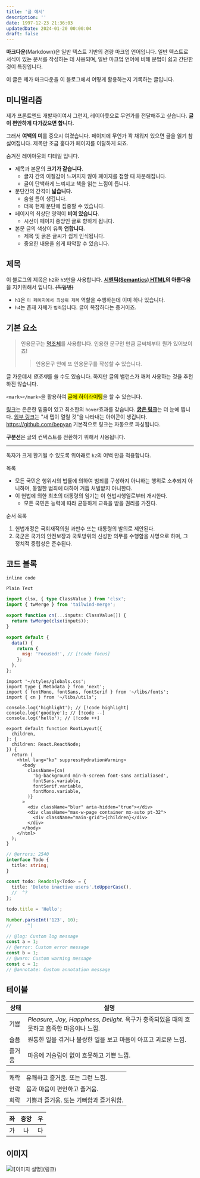 ```yaml
---
title: '글 예시'
description: ''
date: 1997-12-23 21:36:03
updatedDate: 2024-01-20 00:00:04
draft: false
---
```


**마크다운**(Markdown)은 일반 텍스트 기반의 경량 마크업 언어입니다. 일반 텍스트로 서식이 있는 문서를 작성하는 데 사용되며, 일반 마크업 언어에 비해 문법이 쉽고 간단한 것이 특징입니다.

이 글은 제가 마크다운을 이 블로그에서 어떻게 활용하는지 기록하는 글입니다.

## 미니멀리즘

제가 프론트엔드 개발자이여서 그런지, 레이아웃으로 무언가를 전달해주고 싶습니다.
**글이 편안하게 다가갔으면 합니다.**

그래서 **여백의 미**를 중요시 여겼습니다.
페이지에 무언가 꽉 채워져 있으면 글을 읽기 참 싫어집니다. 제목만 조금 훑다가 페이지를 이탈하게 되죠.

숨겨진 레이아웃의 디테일 입니다.

- 제목과 본문의 **크기가 같습니다.**
  - 글자 간의 이질감이 느껴지지 않아 페이지를 접할 때 차분해집니다.
  - 글이 단백하게 느껴지고 책을 읽는 느낌이 듭니다.
- 문단간의 간격이 **넓습니다.**
  - 숨쉴 틈이 생깁니다.
  - 더욱 현재 문단에 집중할 수 있습니다.
- 페이지의 최상단 영역이 **비여 있습니다.**
  - 시선이 페이지 중앙인 글로 향하게 됩니다.
- 본문 글의 색상이 유독 **연합니다.**
  - 제목 및 굵은 글씨가 쉽게 인식됩니다.
  - 중요한 내용을 쉽게 파악할 수 있습니다.

## 제목

이 블로그의 제목은 `h2`와 `h3`만을 사용합니다.
**[시멘틱(Semantics) HTML](https://developer.mozilla.org/docs/Glossary/Semantics)의 아름다움**을 지키위해서 입니다. ~~(직업병)~~

- `h1`은 `이 페이지에서 최상위 제목` 역할을 수행하는데 이미 하나 있습니다.
- `h4`는 존재 자체가 `범죄`입니다. 글이 복잡하다는 증거이죠.

## 기본 요소

> 인용문구는 [명조체](https://ko.wikipedia.org/wiki/%EB%AA%85%EC%A1%B0%EC%B2%B4)를 사용합니다.
> 인용한 문구인 만큼 글씨체부터 뭔가 있어보이죠!
>
> > 인용문구 안에 또 인용문구를 작성할 수 있습니다.

글 가운데서 *명조체*를 쓸 수도 있습니다.
하지만 글의 밸런스가 깨져 사용하는 것을 추천하진 않습니다.

`<mark></mark>`을 활용하여 <mark>글에 하이라이팅</mark>을 할 수 있습니다.

[링크](/)는 은은한 밑줄이 있고 최소한의 `hover`효과를 갖습니다.
[**굵은 링크**](/)는 더 눈에 띕니다.
[외부 링크](https://bepyan.me/)는 "새 탭이 열릴 것"을 나타내는 아이콘이 생깁니다.
https://github.com/bepyan 기본적으로 링크는 자동으로 파싱됩니다.

**구분선**은 글의 컨텍스트를 전환하기 위해서 사용됩니다.

---

독자가 크게 환기될 수 있도록 위아래로 `h2`의 여백 만큼 적용합니다.

목록

- 모든 국민은 행위시의 법률에 의하여 범죄를 구성하지 아니하는 행위로 소추되지 아니하며, 동일한 범죄에 대하여 거듭 처벌받지 아니한다.
- 이 헌법에 의한 최초의 대통령의 임기는 이 헌법시행일로부터 개시한다.
  - 모든 국민은 능력에 따라 균등하게 교육을 받을 권리를 가진다.

순서 목록

1. 헌법개정은 국회재적의원 과반수 또는 대통령의 발의로 제안된다.
2. 국군은 국가의 안전보장과 국토방위의 신성한 의무를 수행함을 사명으로 하며, 그 정치적 중립성은 준수된다.

## 코드 블록

`inline code`

```
Plain Text
```

```ts twoslash
import clsx, { type ClassValue } from 'clsx';
import { twMerge } from 'tailwind-merge';

export function cn(...inputs: ClassValue[]) {
  return twMerge(clsx(inputs));
}
```

```js
export default {
  data() {
    return {
      msg: 'Focused!', // [!code focus]
    };
  },
};
```

```tsx line-numbers title="layout.tsx" caption="코드 상하단에 설명 문구를 작성할 수 있습니다." /fontMono/ /fontSans/ /fontSerif/
import '~/styles/globals.css';
import type { Metadata } from 'next';
import { fontMono, fontSans, fontSerif } from '~/libs/fonts';
import { cn } from '~/libs/utils';

console.log('highlight'); // [!code highlight]
console.log('goodbye'); // [!code --]
console.log('hello'); // [!code ++]

export default function RootLayout({
  children,
}: {
  children: React.ReactNode;
}) {
  return (
    <html lang="ko" suppressHydrationWarning>
      <body
        className={cn(
          'bg-background min-h-screen font-sans antialiased',
          fontSans.variable,
          fontSerif.variable,
          fontMono.variable,
        )}
      >
        <div className="blur" aria-hidden="true"></div>
        <div className="max-w-page container mx-auto pt-32">
          <div className="main-grid">{children}</div>
        </div>
      </body>
    </html>
  );
}
```

```ts twoslash
// @errors: 2540
interface Todo {
  title: string;
}

const todo: Readonly<Todo> = {
  title: 'Delete inactive users'.toUpperCase(),
  //  ^?
};

todo.title = 'Hello';

Number.parseInt('123', 10);
//      ^|

// @log: Custom log message
const a = 1;
// @error: Custom error message
const b = 1;
// @warn: Custom warning message
const c = 1;
// @annotate: Custom annotation message
```

## 테이블

| 상태   | 설명                                                                                       |
| ------ | ------------------------------------------------------------------------------------------ |
| 기쁨   | _Pleasure, Joy, Happiness, Delight._ 욕구가 충족되었을 때의 흐뭇하고 흡족한 마음이나 느낌. |
| 슬픔   | 원통한 일을 겪거나 불쌍한 일을 보고 마음이 아프고 괴로운 느낌.                             |
| 즐거움 | 마음에 거슬림이 없이 흐뭇하고 기쁜 느낌.                                                   |

|      |                                        |
| ---- | -------------------------------------- |
| 쾌락 | 유쾌하고 즐거움. 또는 그런 느낌.       |
| 안락 | 몸과 마음이 편안하고 즐거움.           |
| 희락 | 기쁨과 즐거움. 또는 기뻐함과 즐거워함. |

| 좌  | 중앙 |  우 |
| --- | :--: | --: |
| 가  |  나  |  다 |

## 이미지

![`![이미지 설명](링크)`](https://images.pexels.com/photos/262508/pexels-photo-262508.jpeg?cs=srgb&dl=pexels-pixabay-262508.jpg&fm=jpg)
